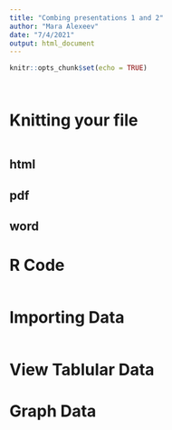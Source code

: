 ```yaml
---
title: "Combing presentations 1 and 2"
author: "Mara Alexeev"
date: "7/4/2021"
output: html_document
---
```


```r
knitr::opts_chunk$set(echo = TRUE)
```

```r

```


```r

```

# Knitting your file


```r

```

## html

## pdf

## word


# R Code
```r

```


# Importing Data
```r

```

# View Tablular Data

# Graph Data
